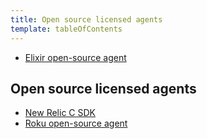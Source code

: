 ```yaml
---
title: Open source licensed agents
template: tableOfContents
---
```


* [Elixir open-source agent](/docs/agents/open-source-licensed-agents/elixir-open-source-agent)

## Open source licensed agents

* [New Relic C SDK](/docs/agents/open-source-licensed-agents/open-source-licensed-agents/new-relic-c-sdk)
* [Roku open-source agent](/docs/agents/open-source-licensed-agents/roku-open-source-video-agent)
